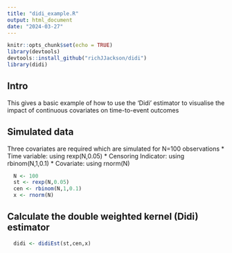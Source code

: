 ```yaml
---
title: "didi_example.R"
output: html_document
date: "2024-03-27"
---
```


```r
knitr::opts_chunk$set(echo = TRUE)
library(devtools)
devtools::install_github("richJJackson/didi")
library(didi)
```

## Intro

This gives a basic example of how to use the 'Didi' estimator to visualise the impact of continuous covariates on time-to-event outcomes

## Simulated data
Three covariates are required which are simulated for N=100 observations
* Time variable: using rexp(N,0.05)
* Censoring Indicator: using rbinom(N,1,0.1)
* Covariate: using rnorm(N)

```r
  N <- 100
  st <- rexp(N,0.05)
  cen <- rbinom(N,1,0.1)
  x <- rnorm(N)
```

## Calculate the double weighted kernel (Didi) estimator


```r
  didi <- didiEst(st,cen,x)
```


